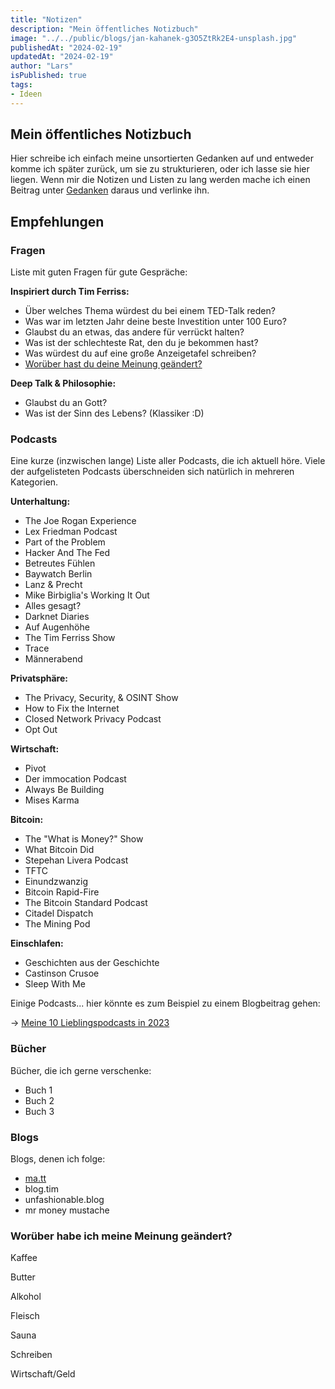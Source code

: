 ---
title: "Notizen"
description: "Mein öffentliches Notizbuch"
image: "../../public/blogs/jan-kahanek-g3O5ZtRk2E4-unsplash.jpg"
publishedAt: "2024-02-19"
updatedAt: "2024-02-19"
author: "Lars"
isPublished: true
tags:
- Ideen
---

## Mein öffentliches Notizbuch

Hier schreibe ich einfach meine unsortierten Gedanken auf und entweder komme ich später zurück, um sie zu strukturieren, oder ich lasse sie hier liegen.
Wenn mir die Notizen und Listen zu lang werden mache ich einen Beitrag unter [Gedanken](/gedanken) daraus und verlinke ihn.

## Empfehlungen

### Fragen

Liste mit guten Fragen für gute Gespräche:

**Inspiriert durch Tim Ferriss:**

- Über welches Thema würdest du bei einem TED-Talk reden?
- Was war im letzten Jahr deine beste Investition unter 100 Euro?
- Glaubst du an etwas, das andere für verrückt halten?
- Was ist der schlechteste Rat, den du je bekommen hast?
- Was würdest du auf eine große Anzeigetafel schreiben?
- [Worüber hast du deine Meinung geändert?](/#wor%C3%BCber-habe-ich-meine-meinung-ge%C3%A4ndert)

**Deep Talk & Philosophie:**

- Glaubst du an Gott?
- Was ist der Sinn des Lebens? (Klassiker :D)

### Podcasts

Eine kurze (inzwischen lange) Liste aller Podcasts, die ich aktuell höre. Viele der aufgelisteten Podcasts überschneiden sich natürlich in mehreren Kategorien.

**Unterhaltung:**

- The Joe Rogan Experience
- Lex Friedman Podcast
- Part of the Problem
- Hacker And The Fed
- Betreutes Fühlen
- Baywatch Berlin
- Lanz & Precht
- Mike Birbiglia's Working It Out
- Alles gesagt?
- Darknet Diaries
- Auf Augenhöhe
- The Tim Ferriss Show 
- Trace
- Männerabend

**Privatsphäre:**

- The Privacy, Security, & OSINT Show
- How to Fix the Internet
- Closed Network Privacy Podcast
- Opt Out

**Wirtschaft:**

- Pivot
- Der immocation Podcast
- Always Be Building
- Mises Karma

**Bitcoin:**

- The "What is Money?" Show
- What Bitcoin Did
- Stepehan Livera Podcast
- TFTC
- Einundzwanzig
- Bitcoin Rapid-Fire
- The Bitcoin Standard Podcast
- Citadel Dispatch
- The Mining Pod

**Einschlafen:**

- Geschichten aus der Geschichte
- Castinson Crusoe
- Sleep With Me

Einige Podcasts... hier könnte es zum Beispiel zu einem Blogbeitrag gehen:

-> [Meine 10 Lieblingspodcasts in 2023](/blogs/meine-10-lieblingspodcasts-in-2023)

### Bücher

Bücher, die ich gerne verschenke:

- Buch 1
- Buch 2
- Buch 3

### Blogs

Blogs, denen ich folge:

- [ma.tt](https://ma.tt)
- blog.tim
- unfashionable.blog
- mr money mustache


### Worüber habe ich meine Meinung geändert?

Kaffee

Butter

Alkohol

Fleisch

Sauna

Schreiben

Wirtschaft/Geld


